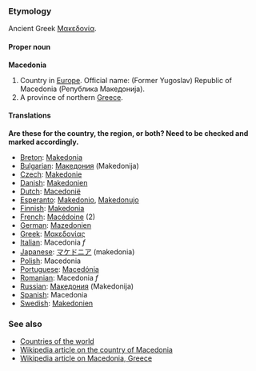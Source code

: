 ===Etymology===
Ancient Greek [[Μακεδονία]].

====Proper noun====
'''Macedonia'''

# Country in [[Europe]]. Official name: (Former Yugoslav) Republic of Macedonia (Република Македонија).
# A province of northern [[Greece]].

====Translations====

'''Are these for the country, the region, or both?  Need to be checked and marked accordingly.'''

*[[Breton]]: [[Makedonia]]
*[[Bulgarian]]: [[Македония]] (Makedonija)
*[[Czech]]: [[Makedonie]]
*[[Danish]]: [[Makedonien]]
*[[Dutch]]: [[Macedonië]]
*[[Esperanto]]: [[Makedonio]], [[Makedonujo]]
*[[Finnish]]: [[Makedonia]]
*[[French]]: [[Macédoine]] (2)
*[[German]]: [[Mazedonien]]
*[[Greek]]: [[Μακεδονίας]]
*[[Italian]]: Macedonia ''f''
*[[Japanese]]: [[マケドニア]] (makedonia)
*[[Polish]]: Macedonia
*[[Portuguese]]: [[Macedónia]]
*[[Romanian]]: Macedonia ''f''
*[[Russian]]: [[Македония]] (Makedonija)
*[[Spanish]]: Macedonia
*[[Swedish]]: [[Makedonien]]

===See also===
*[[Countries of the world]]
*[[en:Republic_of_Macedonia|Wikipedia article on the country of Macedonia]]
*[[en:Macedonia|Wikipedia article on Macedonia, Greece]]